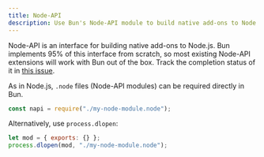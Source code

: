 ```yaml
---
title: Node-API
description: Use Bun's Node-API module to build native add-ons to Node.js
---
```


Node-API is an interface for building native add-ons to Node.js. Bun implements 95% of this interface from scratch, so most existing Node-API extensions will work with Bun out of the box. Track the completion status of it in [this issue](https://github.com/oven-sh/bun/issues/158).

As in Node.js, `.node` files (Node-API modules) can be required directly in Bun.

```js
const napi = require("./my-node-module.node");
```

Alternatively, use `process.dlopen`:

```js
let mod = { exports: {} };
process.dlopen(mod, "./my-node-module.node");
```
